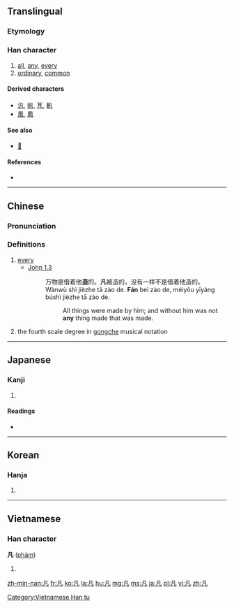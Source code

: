 {{also|几|凢}}
==Translingual==
{{stroke order}}

===Etymology===
{{Han compound|二|𠄎|ls=ic}}

===Han character===
{{Han char|rn=16|rad=几|as=01|sn=3|four=7721<sub>0</sub>|canj=竹弓戈 (HNI)|ids=⿵[[几]][[丶]]}}

# [[all]], [[any]], [[every]]
# [[ordinary]], [[common]]

====Derived characters====
<!-- Broken up by type of derivation – other part outside or inside (and merged) -->
* [[汎]], [[帆]], [[芃]], [[軓]]
* [[風]], [[鳳]]

====See also====
* [[𠔼]] <!-- graphically similar -->

====References====
* {{Han ref|kx=0134.020|dkj=01739|dj=0299.100|hdz=10276.030|uh=51E1|ud=20961|bh=A45A|bd=42074}}

----

==Chinese==
{{zh-hanzi-box|[[凡]]}}

===Pronunciation===
{{zh-pron
|m=fán,chù,jù
|c=faan4
|mc=y
|oc=y
|ma=
|cat=adv,det,a
}}

===Definitions===
{{zh-pos}}

# [[every]]
#* [http://wordproject.org/multi/bi_en_cn_py.htm John 1.3]
#*: 万物是借着他'''造'''的。'''凡'''被造的，没有一样不是借着他造的。
#*: Wànwù shì jièzhe tā zào de. '''Fán''' beì zào de, méiyǒu yīyàng búshì jièzhe tā zào de.
#*:: All things were made by him; and without him was not '''any''' thing made that was made. 
# the fourth scale degree in [[gongche]] musical notation

----

==Japanese==

===Kanji===
{{ja-kanji|grade=c|rs=几01}}

# {{defn|lang=ja|sort=几01}}

====Readings====
* {{ja-readings|on=[[ぼん]] (bon), [[はん]] (han)|kun=[[すべて]] (subete), [[およそ]] (oyoso)}}

----

==Korean==

===Hanja===
{{ko-hanja|hangeul=범|eumhun=무릇|rv=beom|mr=pŏm}}

# {{defn|lang=ko|sort=几01}}

----

==Vietnamese==

===Han character===
'''凡''' ([[phàm]])

# {{defn|lang=vi}}

[[Category:Vietnamese Han tu]]

[[zh-min-nan:凡]]
[[fr:凡]]
[[ko:凡]]
[[la:凡]]
[[hu:凡]]
[[mg:凡]]
[[ms:凡]]
[[ja:凡]]
[[pl:凡]]
[[vi:凡]]
[[zh:凡]]